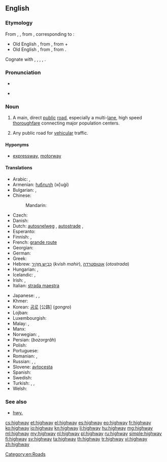 ==English==
{{wikipedia|lang=en}}

===Etymology===
From {{etyl|enm}} {{term|heiȝwai|lang=enm}}, {{term|heiȝwei|lang=enm}}, from {{etyl|ang}} {{term|heahweg|hēahweġ|main road, highway|lang=ang}}, corresponding to {{prefix|high|way}}:
* Old English {{term|heah|hēah|of great height, tall}}, from {{proto|Germanic|hauhaz}}, from {{proto|Indo-European|kowkos|hill}} +
* Old English {{term|weg|weġ|lang=ang|road, path}}, from {{proto|Germanic|wegaz}}, from {{proto|Indo-European|weǵʰ-|to move}}.
Cognate with {{etyl|sco|-}} {{term|heaway|lang=sco}}, {{term|heway|lang=sco}}, {{term|hieway|lang=sco}}, {{term|hichway|lang=sco}}, {{term|heichway||highway|lang=sco}}.

===Pronunciation===
* {{IPA|/ˈhaɪweɪ/}}
* {{audio|en-us-highway.ogg|Audio (US)}}
*: {{rhymes|aɪweɪ}}

===Noun===
{{en-noun}}

# A main, direct [[public]] [[road]], especially a multi-[[lane]], high speed [[thoroughfare]] connecting major population centers.
# {{rail}} Any public road for [[vehicular]] traffic.

====Hyponyms====
* {{sense|main public road}} [[expressway]], [[motorway]]

====Translations====
{{trans-top|main public road}}
* Arabic: {{t-|ar|طريق|m|tr=tariiq}}, {{t-|ar|طريق عام|m|tr=Tariiq `aamm}}
* Armenian: [[խճուղի]] (xč̣uġi)
* Bulgarian: {{t-|bg|автомагистрала|f|tr=ávtomagistrála}}, {{t-|bg|автострада|f|tr=ávtostráda}}
* Chinese:
*: Mandarin: {{t-|cmn|公路|tr=gōnglù|sc=Hani}}
* Czech: {{t+|cs|dálnice}}
* Danish: {{t-|da|motorvej}}
* Dutch: [[autosnelweg]] {{m}}, [[autostrade]] {{f}}, {{t+|nl|snelweg|m}}
* Esperanto: {{t-|eo|ŝoseo|xs=Esperanto}}
* Finnish: {{t-|fi|päätie}}, {{t+|fi|valtatie}}
* French: [[grande route]] {{f}}
* Georgian: {{t-|ka|გზატკეცილი|tr=gzatketsili|sc=Geor}}
* German: {{t+|de|Autobahn|f}}
* Greek: {{t+|el|αυτοκινητόδρομος|m|tr=aftokinitódromos}}
* Hebrew: [[כביש מהיר|כְּבִיש מַהִיר]] (''kvish mahir''), [[אוטוסטרדה]] (''otostrada'')
* Hungarian: {{t+|hu|autópálya}}, {{t+|hu|országút}}
* Icelandic: {{t+|is|hraðbraut|f}}, {{t-|is|þjóðvegur|m}}
* Irish: {{t-|ga|mórbhealach|m}}, {{t-|ga|mórbhóthar|m}}
* Italian: [[strada maestra]] {{f}}
{{trans-mid}}
* Japanese: {{t+|ja|公道|tr=こうどう, kōdō}}, {{t+|ja|街道|tr=かいどう, kaidō}}, {{t+|ja|公路|tr=こうろ, kōro}}
* Khmer: {{t-|km|ផ្លូវធំ|sc=Khmr}}
* Korean: [[공로]] [公路] (''gongro'')
* Lojban: {{t-|jbo|dargu}}
* Luxembourgish: {{t-|lb|Schnellstrossen}}
* Malay: {{t|ms|jalan raya}}, {{t|ms|lebuh raya}}
* Manx: {{t-|gv|ard-raad|m}}
* Norwegian: {{t+|no|motorvei}}, {{t-|no|motorveg}}
* Persian: {{fa-Arab|[[بزرگراه]]}} (''bozorgrâh'')
* Polish: {{t+|pl|autostrada|f}}
* Portuguese: {{t+|pt|rodovia|f}}
* Romanian: {{t-|ro|autostradă|f}}, {{t+|ro|șosea}}
* Russian: {{qualifier|indeclinable}} {{t+|ru|шоссе|n|tr=šossé}}, {{t+|ru|магистраль|f|tr=magistrál’}}, {{t+|ru|автострада|f|tr=avtostráda}}
* Slovene: [[avtocesta]] {{f}}
* Spanish: {{t+|es|carretera|f}}
* Swedish: {{t+|sv|motorväg|c}}
* Turkish: {{t|tr|otoyol}}, {{t|tr|otoban}}, {{t|tr|anayol}}
* Welsh: {{t-|cy|priffordd|f|xs=Welsh}}
{{trans-bottom}}

===See also===
* [[hwy.]]

[[Category:en:Roads]]

[[cs:highway]]
[[et:highway]]
[[el:highway]]
[[es:highway]]
[[eo:highway]]
[[fr:highway]]
[[ko:highway]]
[[io:highway]]
[[kn:highway]]
[[li:highway]]
[[hu:highway]]
[[mg:highway]]
[[ml:highway]]
[[my:highway]]
[[nl:highway]]
[[pl:highway]]
[[ru:highway]]
[[simple:highway]]
[[fi:highway]]
[[sv:highway]]
[[ta:highway]]
[[th:highway]]
[[tr:highway]]
[[vi:highway]]
[[zh:highway]]